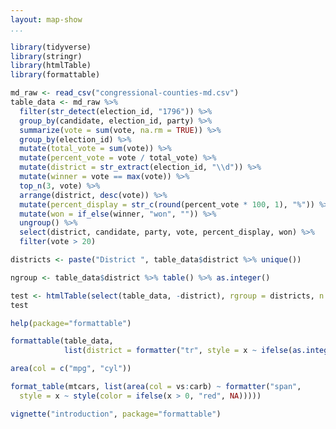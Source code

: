 ```yaml
---
layout: map-show
...
```



```r
library(tidyverse)
library(stringr)
library(htmlTable)
library(formattable)
```

```r
md_raw <- read_csv("congressional-counties-md.csv")
table_data <- md_raw %>% 
  filter(str_detect(election_id, "1796")) %>% 
  group_by(candidate, election_id, party) %>% 
  summarize(vote = sum(vote, na.rm = TRUE)) %>% 
  group_by(election_id) %>% 
  mutate(total_vote = sum(vote)) %>% 
  mutate(percent_vote = vote / total_vote) %>% 
  mutate(district = str_extract(election_id, "\\d")) %>% 
  mutate(winner = vote == max(vote)) %>% 
  top_n(3, vote) %>% 
  arrange(district, desc(vote)) %>% 
  mutate(percent_display = str_c(round(percent_vote * 100, 1), "%")) %>% 
  mutate(won = if_else(winner, "won", "")) %>% 
  ungroup() %>% 
  select(district, candidate, party, vote, percent_display, won) %>% 
  filter(vote > 20)

districts <- paste("District ", table_data$district %>% unique())

ngroup <- table_data$district %>% table() %>% as.integer()

test <- htmlTable(select(table_data, -district), rgroup = districts, n.rgroup = ngroup, rnames = FALSE)
test

help(package="formattable")

formattable(table_data,
            list(district = formatter("tr", style = x ~ ifelse(as.integer(x) %% 2 == 0, "color:red", "color:green"))))

area(col = c("mpg", "cyl"))

format_table(mtcars, list(area(col = vs:carb) ~ formatter("span",
  style = x ~ style(color = ifelse(x > 0, "red", NA)))))

vignette("introduction", package="formattable")

```


